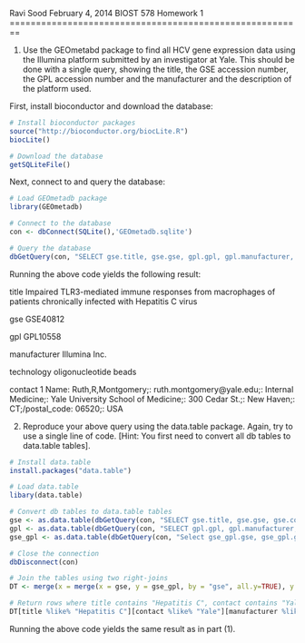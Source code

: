 Ravi Sood
February 4, 2014
BIOST 578
Homework 1
========================================================

1. Use the GEOmetabd package to find all HCV gene expression data using the Illumina platform submitted by an investigator at Yale. This should be done with a single query, showing the title, the GSE accession number, the GPL accession number and the manufacturer and the description of the platform used.

First, install bioconductor and download the database:
```r
# Install bioconductor packages
source("http://bioconductor.org/biocLite.R")
biocLite()

# Download the database
getSQLiteFile()
```

Next, connect to and query the database:
```r
# Load GEOmetadb package
library(GEOmetadb)

# Connect to the database
con <- dbConnect(SQLite(),'GEOmetadb.sqlite')

# Query the database
dbGetQuery(con, "SELECT gse.title, gse.gse, gpl.gpl, gpl.manufacturer, gpl.technology, gse.contact FROM (gse JOIN gse_gpl ON gse.gse = gse_gpl.gse) JOIN gpl ON gse_gpl.gpl=gpl.gpl WHERE gse.title LIKE '%Hepatitis C%' AND gpl.manufacturer LIKE '%Illumina%' AND gse.contact LIKE '%Yale%'")

```

Running the above code yields the following result:

title
Impaired TLR3-mediated immune responses from macrophages of patients chronically infected with Hepatitis C virus
       
gse
GSE40812

gpl
GPL10558

manufacturer
Illumina Inc.

technology
oligonucleotide beads

contact
1 Name: Ruth,R,Montgomery;\tEmail: ruth.montgomery@yale.edu;\tDepartment: Internal Medicine;\tInstitute: Yale University School of Medicine;\tAddress: 300 Cedar St.;\tCity: New Haven;\tState: CT;\tZip/postal_code: 06520;\tCountry: USA

2. Reproduce your above query using the data.table package. Again, try to use a single line of code. [Hint: You first need to convert all db tables to data.table tables].

```r
# Install data.table
install.packages("data.table")

# Load data.table
libary(data.table)

# Convert db tables to data.table tables
gse <- as.data.table(dbGetQuery(con, "SELECT gse.title, gse.gse, gse.contact FROM gse"))
gpl <- as.data.table(dbGetQuery(con, "SELECT gpl.gpl, gpl.manufacturer, gpl.technology FROM gpl"))
gse_gpl <- as.data.table(dbGetQuery(con, "Select gse_gpl.gse, gse_gpl.gpl FROM gse_gpl"))

# Close the connection
dbDisconnect(con)

# Join the tables using two right-joins
DT <- merge(x = merge(x = gse, y = gse_gpl, by = "gse", all.y=TRUE), y = gpl, by = "gpl", all.y=TRUE)

# Return rows where title contains "Hepatitis C", contact contains "Yale", and manufacturer contains "Illumina"
DT[title %like% "Hepatitis C"][contact %like% "Yale"][manufacturer %like% "Illumina"]
```

Running the above code yields the same result as in part (1).